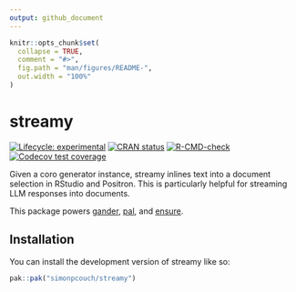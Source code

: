 ```yaml
---
output: github_document
---
```


<!-- README.md is generated from README.Rmd. Please edit that file -->

```r
knitr::opts_chunk$set(
  collapse = TRUE,
  comment = "#>",
  fig.path = "man/figures/README-",
  out.width = "100%"
)
```

# streamy

<!-- badges: start -->
[![Lifecycle: experimental](https://img.shields.io/badge/lifecycle-experimental-orange.svg)](https://lifecycle.r-lib.org/articles/stages.html#experimental)
[![CRAN status](https://www.r-pkg.org/badges/version/streamy)](https://CRAN.R-project.org/package=streamy)
[![R-CMD-check](https://github.com/simonpcouch/streamy/actions/workflows/R-CMD-check.yaml/badge.svg)](https://github.com/simonpcouch/streamy/actions/workflows/R-CMD-check.yaml)
[![Codecov test coverage](https://codecov.io/gh/simonpcouch/streamy/graph/badge.svg)](https://app.codecov.io/gh/simonpcouch/streamy)
<!-- badges: end -->

Given a coro generator instance, streamy inlines text into a document selection in RStudio and Positron. This is particularly helpful for streaming LLM responses into documents.

This package powers [gander](https://github.com/simonpcouch/gander), [pal](https://github.com/simonpcouch/pal), and [ensure](https://github.com/simonpcouch/ensure).

## Installation

You can install the development version of streamy like so:

``` r
pak::pak("simonpcouch/streamy")
```
